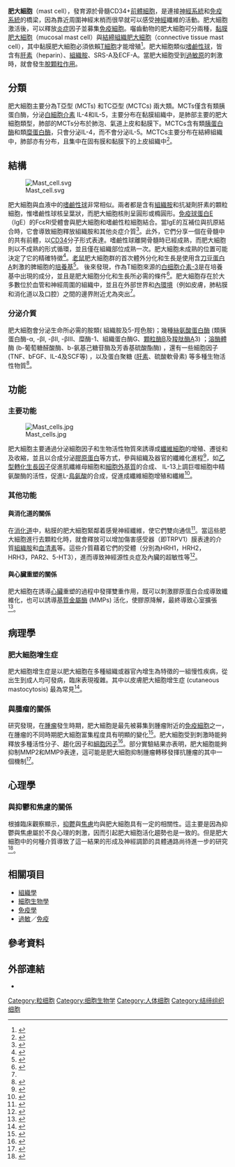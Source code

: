 {{Infobox cell
| Name        = 肥大细胞
| Latin       = mastocytus
| Greek       = 
| Image       = SMCpolyhydroxysmall.jpg
| Caption     = 肥大細胞
| Width       = 
| Image2      = 
| Caption2    = 
| Precursor   = 
| System      = [[免疫系统|免疫系统]] 
<!--
| Code        = {{TerminologiaHistologica|2|00|03.0.01010}}
-->
}}
'''肥大細胞'''（mast cell），發育源於骨髓CD34+[[前體細胞|前體細胞]]，是連接[[神經系統|神經系統]]和[[免疫系統|免疫系統]]的橋梁，因為靠近周圍神經末梢而很早就可以感受[[神經|神經]]纖維的活動。肥大細胞激活後，可以釋放[[炎症|炎症]]因子並募集[[免疫細胞|免疫細胞]]。囓齒動物的肥大細胞可分兩種，[[黏膜肥大細胞|黏膜肥大細胞]]（mucosal mast cell）與[[結締組織肥大細胞|結締組織肥大細胞]]（connective tissue mast cell），其中黏膜肥大細胞必須依賴[[T細胞|T細胞]]才能增殖<ref>{{cite book | last = Denburg | first = Judah A. | name-list-format =vanc | title = Allergy and allergic diseases: the new mechanisms and therapeutics | url = https://archive.org/details/allergyallergicd0000unse | publisher = Humana Press | location = Totowa, NJ | year = 1998 | isbn = 978-0-89603-404-4 |date=April 2014}}</ref>。肥大細胞類似[[嗜鹼性球|嗜鹼性球]]，皆含有[[肝素|肝素]]（heparin）、[[組織胺|組織胺]]、SRS-A及ECF-A。當肥大細胞受到[[過敏原|過敏原]]的刺激時，就會發生[[脫顆粒作用|脫顆粒作用]]。

==分類==

肥大細胞主要分為T亞型 (MCTs) 和TC亞型 (MCTCs) 兩大類。MCTs僅含有類胰蛋白酶，分泌[[白細胞介素|白細胞介素]] IL-4和IL-5，主要分布在黏膜組織中，是肺部主要的肥大細胞類型，肺部的MCTs分布於肺泡、氣道上皮和黏膜下。MCTCs含有類[[胰蛋白酶|胰蛋白酶]]和類[[胰凝乳蛋白酶|糜蛋白酶]]，只會分泌IL-4，而不會分泌IL-5。MCTCs主要分布在結締組織中，肺部亦有分布，且集中在固有膜和黏膜下的上皮組織中<ref>{{cite journal |author1=李敏 |author2=周建 |author3=蔣春雷 |title=IgE介導的肥大細胞脫顆粒信號轉導途徑的研究進展 |journal=現代生物醫學進展 |date=2009 |issue=18 |pages=3539-3541 |doi=10.13241/j.cnki.pmb.2009.18.013 |url=http://x.cnki.net/kcms/detail/detail.aspx?filename=SWCX200918048&dbcode=CJFQ&dbname=CJFD2009&v= |accessdate=2019-11-09 }}{{Dead link|date=2020年6月 |bot=InternetArchiveBot |fix-attempted=yes }}</ref>。

==結構==

[[File:Mast_cell.svg|thumb]]

肥大細胞與血液中的[[嗜鹼性球|嗜鹼性球]]非常相似。兩者都是含有[[組織胺|組織胺]]和抗凝劑肝素的顆粒細胞，惟嗜鹼性球核呈葉狀，而肥大細胞核則呈圓形或橢圓形。[[IgE|免疫球蛋白E]]（IgE）的FcεRI受體會與肥大細胞和嗜鹼性粒細胞結合。當IgE的互補位與抗原結合時，它會導致細胞釋放組織胺和其他炎症介質<ref>{{cite book |author1=Marieb EN |author2=Hoehn K |title=Human Anatomy and Physiology |date=2004 |publisher=Pearson Benjamin Cummings |location=San Francisco |isbn=978-0-321-20413-4 |pages=805 |edition=6th ed. |accessdate=2019-11-09}}</ref>。此外，它們分享一個在骨髓中的共有前體，以[[CD34|CD34]]分子形式表達。嗜鹼性球離開骨髓時已經成熟，而肥大細胞則以不成熟的形式循環，並且僅在組織部位成熟一次。肥大細胞未成熟的位置可能決定了它的精確特徵<ref name=a>{{cite journal |vauthors=Prussin C, Metcalfe DD |title=4. IgE, mast cells, basophils, and eosinophils |journal=The Journal of Allergy and Clinical Immunology |volume=111 |issue=2 Suppl |pages=S486–94 |date=February 2003  |pmid=12592295 |doi=10.1067/mai.2003.120|pmc=2847274 }}</ref>。[[老鼠|老鼠]]肥大細胞群的首次體外分化和生長是使用含[[刀豆蛋白A|刀豆蛋白A]]刺激的脾細胞的[[培養基|培養基]]<ref>{{cite journal |author=Razin E, [[Carlos_Cordon-Cardo|Cordon-Cardo C]], Good RA |title=Growth of a pure population of mouse mast cells in vitro with conditioned medium derived from concanavalin A-stimulated splenocytes |journal=Proceedings of the National Academy of Sciences of the United States of America |volume=78 |issue=4 |pages=2559–61 |date=April 1981  |pmid=6166010 |pmc=319388 |doi=10.1073/pnas.78.4.2559|bibcode=1981PNAS...78.2559R }}</ref>。
後來發現，作為T細胞來源的[[白细胞介素-3|白细胞介素-3]]是在培養基中出現的成分，並且是肥大細胞分化和生長所必需的條件<ref>{{cite journal  |vauthors=Razin E, Ihle JN, Seldin D, etal |title=Interleukin 3: A differentiation and growth factor for the mouse mast cell that contains chondroitin sulfate E proteoglycan |journal=Journal of Immunology |volume=132 |issue=3 |pages=1479–86 |date=March 1984  |pmid=6198393 |url=http://www.jimmunol.org/cgi/pmidlookup?view=long&pmid=6198393}}</ref>。肥大細胞存在於大多數位於血管和神經周圍的組織中，並且在外部世界和[[內環境|內環境]]（例如皮膚，肺粘膜和消化道以及口腔）之間的邊界附近尤為突出<ref name=a/>。

===分泌介質===

肥大細胞會分泌生命所必需的胺類( 組織胺及5-羥色胺)；幾種[[絲氨酸蛋白酶|絲氨酸蛋白酶]] (類胰蛋白酶-α, -βⅠ, -βⅡ, -βⅢ、糜酶-1、組織蛋白酶G、[[顆粒酶|顆粒酶]]B及[[羧肽酶|羧肽酶]]A3) ；[[溶酶體|溶酶體]]酶 (b-葡萄糖醛酸酶、b-氨基己糖苷酶及芳香基硫酸酯酶) ，還有一些細胞因子 (TNF、bFGF、IL-4及SCF等) ，以及蛋白聚糖 ([[肝素|肝素]]、硫酸軟骨素) 等多種生物活性物質<ref>{{cite journal |author1=王雪 |author2=郝貴亮 |author3=高琛琛 |author4=王躍秀 |author5=劉玥宏 |author6=仇志强 |author7=李利生 |author8=徐敬東 |title=腸道衛士肥大細胞及其功能研究進展 |journal=世界華人消化雜誌 |date=2018 |volume=26 |issue=10 |page=601-608 |doi=10.11569/wcjd.v26.i10.601 |url=http://www.cnki.com.cn/Article/CJFDTotal-XXHB201810004.htm |accessdate=2019-11-09}}</ref>。

==功能==
===主要功能===

[[Image:Mast_cells.jpg|thumb]]

肥大細胞主要通過分泌細胞因子和生物活性物質來誘導成[[成纖維細胞|纖維細胞]]的增殖、遷徙和及收縮，並且以合成分泌[[膠原蛋白|膠原蛋白]]等方式，參與組織及器官的纖維化進程<ref>{{cite journal |last1=Nakayama |first1=S |last2=Yokote |first2=T |last3=Hiraoka |first3=N |last4=Akioka |first4=T |last5=Nishiwaki |first5=U |last6=Miyoshi |first6=T |last7=Iwaki |first7=K |last8=Fumimoto |first8=A |last9=Masuda |first9=Y |last10=Hatooka |first10=J |last11=Fujimoto |first11=M |last12=Nishimura |first12=Y |last13=Tsuji |first13=M |title=Transforming growth factor β- and interleukin 13-producing mast cells are associated with fibrosis in bone marrow. |journal=Human pathology |date=2017-04 |volume=62 |pages=180-186 |doi=10.1016/j.humpath.2017.01.007 |pmid=28159675 |url=https://www.ncbi.nlm.nih.gov/m/pubmed/28159675/ |accessdate=2019-11-09}}</ref>，如[[乙型轉化生長因子_(_TGF-β_)|乙型轉化生長因子]]促進肌纖維母細胞和[[細胞外基質|細胞外基質]]的合成、 IL-13上調巨噬細胞中精氨酸酶的活性，促進L-[[鳥氨酸|鳥氨酸]]的合成，促進成纖維細胞增殖和纖維<ref>{{cite journal |author1=盧慧 |author2=郭胤仕 |title=肥大細胞在肺纖維化中的作用 |journal=中華臨床免疫和變態反應雜誌 |date=2018 |volume=12 |issue=1 |page=69-73 |doi=10.3969/j.issn.1673-8705.2018.01.016 |url=http://www.cnki.com.cn/Article/CJFDTotal-OZHL201801016.htm |accessdate=2019-11-09}}</ref>。

===其他功能===
====與消化道的關係====

在[[消化道|消化道]]中，粘膜的肥大細胞緊鄰着感覺神經纖維，使它們雙向通信<ref>{{cite journal | vauthors = Carabotti M, Scirocco A, Maselli MA, Severi C | title = The gut-brain axis: interactions between enteric microbiota, central and enteric nervous systems | journal = Ann Gastroenterol | volume = 28 | issue = 2 | pages = 203–209 | year = 2015 | pmid = 25830558 | pmc = 4367209 | doi = | quote = }}</ref>。當這些肥大細胞進行去顆粒化時，就會釋放可以增加傷害感受器（即TRPV1）膜表達的介質[[組織胺|組織胺]]和[[血清素|血清素]]等。這些介質藉着它們的受體（分別為HRH1，HRH2， HRH3，PAR2、5-HT3），進而導致神經源性炎症及內臟的超敏性等<ref>{{cite journal | vauthors = Wouters MM, Vicario M, Santos J | title = The role of mast cells in functional GI disorders | journal = Gut | volume = 65| issue = 1| pages = 155–168| year = 2015 | pmid = 26194403 | doi = 10.1136/gutjnl-2015-309151}}</ref>。

====與心臟重塑的關係====

肥大細胞在誘導[[心臟|心臟]]重塑的過程中發揮雙重作用，既可以刺激膠原蛋白合成導致纖維化，也可以誘導[[基質金屬蛋白酶|基質金屬酶]] (MMPs) 活化，使膠原降解，最終導致心室擴張<ref>{{cite journal |author1=熊曉蘭 |author2=肖超 |author3=賈曉麗 |author4=張世忠 |title=肥大細胞介質與心肌重構研究進展 |journal=中國老年學雜誌 |date=2018 |volume=38 |issue=15 |page=3819-3822 |doi=10.3969/j.issn.1005-9202.2018.15.091 |url=http://www.cnki.com.cn/Article/CJFDTotal-ZLXZ201815093.htm |accessdate=2019-11-09}}</ref>。

==病理學==
===肥大細胞增生症===

肥大細胞增生症是以肥大細胞在多種組織或器官內增生為特徵的一組慢性疾病，從出生到成人均可發病，臨床表現複雜。其中以皮膚肥大細胞增生症 (cutaneous mastocytosis) 最為常見<ref>{{cite journal |author1=李卉 |author2=林達 |author3=郭澤 |author4=杜文輝 |author5=張書梅 |title=皮膚肥大細胞增生症的臨床特點及病理分析 |journal=安徽醫學 |date=2017 |issue=9 |page=1143-1145 |doi=10.3969/j.issn.1000-0399.2017.09.014 |url=http://www.cnki.com.cn/Article/CJFDTotal-AHYX201709016.htm |accessdate=2019-11-09}}</ref>。

===與腫瘤的關係===

研究發現，在[[贅生物|腫瘤]]發生時期，肥大細胞是最先被募集到腫瘤附近的[[免疫細胞|免疫細胞]]之一，在腫瘤的不同時期肥大細胞富集程度具有明顯的變化<ref>{{cite journal |last1=Liang |first1=X |last2=Yin |first2=G |last3=Ma |first3=Y |last4=Xu |first4=K |last5=Liu |first5=J |last6=Li |first6=J |title=The critical role of mast cell-derived hypoxia-inducible factor-1α in regulating mast cell function. |journal=The Journal of pharmacy and pharmacology |date=2016-11 |volume=68 |issue=11 |pages=1409-1416 |doi=10.1111/jphp.12622 |pmid=27671226 |url=https://www.ncbi.nlm.nih.gov/m/pubmed/27671226/ |accessdate=2019-11-09}}</ref>。肥大細胞受到刺激時能夠釋放多種活性分子、趨化因子和[[細胞因子|細胞因子]]<ref>{{cite journal |last1=da Silva |first1=EZ |last2=Jamur |first2=MC |last3=Oliver |first3=C |title=Mast cell function: a new vision of an old cell. |journal=The journal of histochemistry and cytochemistry : official journal of the Histochemistry Society |date=2014-10 |volume=62 |issue=10 |pages=698-738 |doi=10.1369/0022155414545334 |pmid=25062998 |url=https://www.ncbi.nlm.nih.gov/m/pubmed/25062998/ |accessdate=2019-11-09}}</ref>。部分實驗結果亦表明，肥大細胞能夠抑制MMP2和MMP9表達，這可能是肥大細胞抑制腫瘤轉移發揮抗腫瘤的其中一個機制<ref>{{cite journal |author1=陳義楊 |author2=劉建文 |title=肥大細胞調控IDO誘導的肺癌細胞轉移 |journal=華東理工大學學報(自然科學版) |date=2019 |issue=3 |page=432-439 |url=http://xueshu.baidu.com/s?wd=paperuri%3A%281b6s0800tx330020mv2b0cv0q6172372%29&filter=sc_long_sign&sc_f_para=q%3D肥大细胞调控IDO诱导的肺癌细胞转移&sc_us=4458678090099050121&tn=SE_baiduxueshuwise_y5e9t2rx&ie=utf-8 |accessdate=2019-11-09}}</ref>。

==心理學==
===與抑鬱和焦慮的關係===

根據臨床觀察顯示，[[抑鬱|抑鬱]]與[[焦慮|焦慮]]均與肥大細胞具有一定的相關性。這主要是因為抑鬱與焦慮屬於不良心理的刺激，因而引起肥大細胞活化趨勢也是一致的。但是肥大細胞中的何種介質導致了這一結果的形成及神經調節的具體通路尚待進一步的研究<ref>{{cite journal |author1=王珏 |author2=秦波 |author3=劉露路 |author4=鄭艷 |author5=古賽 |title=肥大細胞與功能性消化不良的相關性研究進展 |journal=現代醫藥衛生 |date=2018 |volume=34 |issue=12 |page=1829-1833 |url=http://wap.cnki.net/qikan-XYWS201812021.html |accessdate=2019-11-09}}</ref>。

== 相關項目 ==
* [[組織學|組織學]]
* [[細胞生物學|細胞生物學]]
* [[免疫學|免疫學]]
* [[過敏|過敏]]／[[免疫|免疫]]

==參考資料==
{{reflist|2}}

==外部連結==
{{Wiktionary}}
* {{MeSH name|Mast+cells}}

{{髓样血细胞与血浆}}

[[Category:粒细胞|Category:粒细胞]]
[[Category:细胞生物学|Category:细胞生物学]]
[[Category:人体细胞|Category:人体细胞]]
[[Category:结缔组织细胞|Category:结缔组织细胞]]